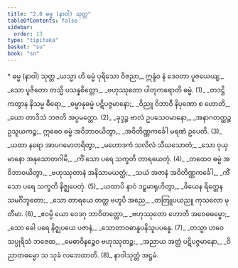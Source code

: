 ```yaml
---
title: "2.8 ဓမ္မ (နာဝါ) သုတ္တ"
tableOfContents: false
sidebar:
  order: 13
type: "tipitaka"
basket: "su"
book: "sn"
---
```



<DynamicBreadcrumb />

<Paragraph type="center" book="sn">
* ဓမ္မ (နာဝါ) သုတ္တ
</Paragraph>

<Division number="319" book="sn">

<Paragraph number="369" type="verses" book="sn">
_ယသ္မာ ဟိ ဓမ္မံ ပုရိသော ဝိဇညာ,_  
ဣန္ဒံဝ နံ ဒေဝတာ ပူဇယေယျ;_  
_သော ပူဇိတော တသ္မိ ပသန္နစိတ္တော,_  
_ဗဟုဿုတော ပါတုကရောတိ ဓမ္မံ. (1)_  

</Paragraph>

</Division>
<Division number="320" book="sn">

<Paragraph number="370" type="verses" book="sn">
_တဒဋ္ဌိကတွာန နိသမ္မ ဓီရော,_  
_ဓမ္မာနုဓမ္မံ ပဋိပဇ္ဇမာနော;_  
_ဝိညူ ဝိဘာဝီ နိပုဏော စ ဟောတိ,_  
_ယော တာဒိသံ ဘဇတိ အပ္ပမတ္တော. (2)_  

</Paragraph>

</Division>
<Division number="321" book="sn">

<Paragraph number="371" type="verses" book="sn">
_ခုဒ္ဒဉ္စ ဗာလံ ဥပသေဝမာနော,_  
_အနာဂတတ္ထဉ္စ ဥသူယကဉ္စ;_  
ဣဓေဝ ဓမ္မံ အဝိဘာဝယိတွာ,_  
_အဝိတိဏ္ဏကင်္ခေါ မရဏံ ဥပေတိ. (3)_  

</Paragraph>

</Division>
<Division number="322" book="sn">

<Paragraph number="372" type="verses" book="sn">
_ယထာ နရော အာပဂမောတရိတွာ,_  
_မဟောဒကံ သလိလံ သီဃသောတံ;_  
_သော ဝုယှမာနော အနုသောတဂါမီ,_  
_ကိံ သော ပရေ သက္ခတိ တာရယေတုံ. (4)_  

</Paragraph>

</Division>
<Division number="323" book="sn">

<Paragraph number="373" type="verses" book="sn">
_တထေဝ ဓမ္မံ အဝိဘာဝယိတွာ,_  
_ဗဟုဿုတာနံ အနိသာမယတ္ထံ;_  
_သယံ အဇာနံ အဝိတိဏ္ဏကင်္ခေါ,_  
_ကိံ သော ပရေ သက္ခတိ နိဇ္ဈပေတုံ. (5)_  

</Paragraph>

</Division>
<Division number="324" book="sn">

<Paragraph number="374" type="verses" book="sn">
_ယထာပိ နာဝံ ဒဠှမာရုဟိတွာ,_  
_ဖိယေန ရိတ္တေန သမင်္ဂိဘူတော;_  
_သော တာရယေ တတ္ထ ဗဟူပိ အညေ,_  
_တတြူပယညူ ကုသလော မုတီမာ. (6)_  

</Paragraph>

</Division>
<Division number="325" book="sn">

<Paragraph number="375" type="verses" book="sn">
_ဧဝမ္ပိ ယော ဝေဒဂု ဘာဝိတတ္တော,_  
_ဗဟုဿုတော ဟောတိ အဝေဓဓမ္မော;_  
_သော ခေါ ပရေ နိဇ္ဈပယေ ပဇာနံ,_  
_သောတာဝဓာနူပနိသူပပန္နေ. (7)_  

</Paragraph>

</Division>
<Division number="326" book="sn">

<Paragraph number="376" type="verses" book="sn">
_တသ္မာ ဟဝေ သပ္ပုရိသံ ဘဇေထ,_  
_မေဓာဝိနဉ္စေဝ ဗဟုဿုတဉ္စ;_  
_အညာယ အတ္ထံ ပဋိပဇ္ဇမာနော,_  
_ဝိညာတဓမ္မော သ သုခံ လဘေထာတိ. (8)_  


</Paragraph>
</Division>

<Paragraph number="377" type="center" book="sn">
နာဝါသုတ္တံ အဋ္ဌမံ.
</Paragraph>